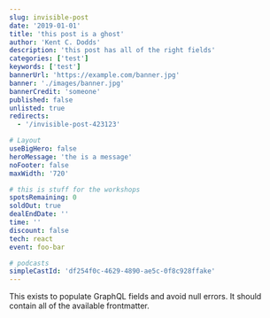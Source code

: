 ```yaml
---
slug: invisible-post
date: '2019-01-01'
title: 'this post is a ghost'
author: 'Kent C. Dodds'
description: 'this post has all of the right fields'
categories: ['test']
keywords: ['test']
bannerUrl: 'https://example.com/banner.jpg'
banner: './images/banner.jpg'
bannerCredit: 'someone'
published: false
unlisted: true
redirects:
  - '/invisible-post-423123'

# Layout
useBigHero: false
heroMessage: 'the is a message'
noFooter: false
maxWidth: '720'

# this is stuff for the workshops
spotsRemaining: 0
soldOut: true
dealEndDate: ''
time: ''
discount: false
tech: react
event: foo-bar

# podcasts
simpleCastId: 'df254f0c-4629-4890-ae5c-0f8c928ffake'
---
```


This exists to populate GraphQL fields and avoid null errors. It should contain
all of the available frontmatter.
